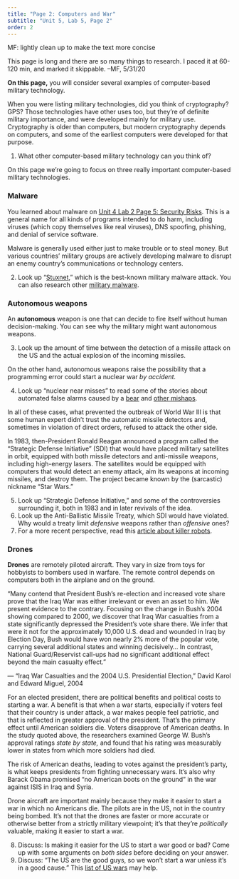 ```yaml
---
title: "Page 2: Computers and War"
subtitle: "Unit 5, Lab 5, Page 2"
order: 2
---
```


::: todo
MF: lightly clean up to make the text more concise

This page is long and there are so many things to research. I paced
it at 60-120 min, and marked it skippable. --MF, 5/31/20
:::

::: learn
**On this page,** you will consider several examples of
computer-based military technology.
:::

When you were listing military technologies, did you think of
cryptography? GPS? Those technologies have other uses too, but they're
of definite military importance, and were developed mainly for military
use. Cryptography is older than computers, but modern cryptography
depends on computers, and some of the earliest computers were developed
for that purpose.

::: {#first .forYouToDo}
<ol>

<li>What other computer-based military technology can you think of?</li>

</ol>
:::

On this page we're going to focus on three really important
computer-based military technologies.

<h3>Malware</h3>

You learned about malware on
<a href="/unit-4/lab-2/5-security-risks.html" title="You learned about malware on Unit 4 Lab 2 Page 5: Security Risks">Unit
4 Lab 2 Page 5: Security Risks</a>. This is a general name for all kinds
of programs intended to do harm, including viruses (which copy
themselves like real viruses), DNS spoofing, phishing, and denial of
service software.

Malware is generally used either just to make trouble or to steal
money. But various countries' military groups are actively developing
malware to disrupt an enemy country's communications or technology
centers.

::: forYouToDo
<ol start="2">

<li>Look up
"<a href="https://duckduckgo.com/?q=Stuxnet" target="_blank" title="duckduckgo.com search Stuxnet">Stuxnet</a>,"
which is the best-known military malware attack. You can also research
other
<a href="https://duckduckgo.com/?q=military+malware" target="_blank" title="duckduckgo.com search military malware">military
malware</a>.</li>

</ol>
:::

<h3>Autonomous weapons</h3>

An **autonomous** weapon is one that can decide to fire
itself without human decision-making. You can see why the military might
want autonomous weapons.

::: forYouToDo
<ol start="3">

<li>Look up the amount of time between the detection of a missile attack
on the US and the actual explosion of the incoming missiles.</li>

</ol>
:::

On the other hand, autonomous weapons raise the possibility that a
programming error could start a nuclear war <em>by accident.</em>

::: forYouToDo
<ol start="4">

<li>Look up "nuclear near misses" to read some of the stories about
automated false alarms caused by
<!--a <a href="http://atomictoasters.com/2012/08/tactical-geese/" target="_blank" title="Tactical Geese">flight of geese</a>, -->a
<a href="https://en.wikipedia.org/wiki/Volk_Field_Air_National_Guard_Base#False_alarm_incident" target="_blank" title="False alarm incident">bear</a>
and
<a href="http://nuclearfiles.org/menu/key-issues/nuclear-weapons/issues/accidents/20-mishaps-maybe-caused-nuclear-war.htm" target="_blank" title="20 Mishaps That Might Have Started Accidental Nuclear War">other
mishaps</a>.</li>

</ol>
:::



In all of these cases, what prevented the outbreak of World War III is
that some human expert didn't trust the automatic missile detectors and,
sometimes in violation of direct orders, refused to attack the other
side.

In 1983, then-President Ronald Reagan announced a program called the
"Strategic Defense Initiative" (SDI) that would have placed military
satellites in orbit, equipped with both missile detectors and
anti-missile weapons, including high-energy lasers. The satellites would
be equipped with computers that would detect an enemy attack, aim its
weapons at incoming missiles, and destroy them. The project became known
by the (sarcastic) nickname "Star Wars."

::: forYouToDo
<ol start="5">

<li>Look up "Strategic Defense Initiative," and some of the
controversies surrounding it, both in 1983 and in later revivals of the
idea.</li>

<li>Look up the Anti-Ballistic Missile Treaty, which SDI would have
violated. Why would a treaty limit <em>defensive</em> weapons rather
than <em>offensive</em> ones?</li>

<li>For a more recent perspective, read this
<a href="https://www.washingtonpost.com/news/innovations/wp/2016/01/25/if-killer-robots-arrive-the-terminator-will-be-the-least-of-our-problems/" target="_blank" title="If killer robots arrive, the Terminator will be the least of our problems">article
about killer robots</a>.</li>

</ol>
:::

<h3>Drones</h3>

**Drones** are remotely piloted aircraft. They vary in
size from toys for hobbyists to bombers used in warfare. The remote
control depends on computers both in the airplane and on the ground.

::: endnote
"Many contend that President Bush's re-election and increased vote
share prove that the Iraq War was either irrelevant or even an asset to
him. We present evidence to the contrary. Focusing on the change in
Bush's 2004 showing compared to 2000, we discover that Iraq War
casualties from a state significantly depressed the President's vote
share there. We infer that were it not for the approximately 10,000 U.S.
dead and wounded in Iraq by Election Day, Bush would have won nearly 2%
more of the popular vote, carrying several additional states and winning
decisively... In contrast, National Guard/Reservist call-ups had no
significant additional effect beyond the main casualty effect."

--- "Iraq War Casualties and the 2004 U.S. Presidential Election,"
David Karol and Edward Miguel, 2004
:::

For an elected president, there are political benefits and political
costs to starting a war. A benefit is that when a war starts, especially
if voters feel that their country is under attack, a war makes people
feel patriotic, and that is reflected in greater approval of the
president. That's the primary effect until American soldiers die. Voters
disapprove of American deaths. In the study quoted above, the
researchers examined George W. Bush's approval ratings <em>state by
state,</em> and found that his rating was measurably lower in states
from which more soldiers had died.

The risk of American deaths, leading to votes against the president's
party, is what keeps presidents from fighting unnecessary wars. It's
also why Barack Obama promised "no American boots on the ground" in the
war against ISIS in Iraq and Syria.

Drone aircraft are important mainly because they make it easier to
start a war in which no Americans die. The pilots are in the US, not in
the country being bombed. It's not that the drones are faster or more
accurate or otherwise better from a strictly military viewpoint; it's
that they're <em>politically</em> valuable, making it easier to start a
war.

::: forYouToDo
<ol start="8">

<li>Discuss: Is making it easier for the US to start a war good or bad?
Come up with some arguments on <em>both sides</em> before deciding on
your answer.</li>

<li>Discuss: "The US are the good guys, so we won't start a war unless
it's in a good cause." This
<a href="https://en.wikipedia.org/wiki/List_of_wars_involving_the_United_States" target="_blank" title="List of wars involving the United States">list
of US wars</a> may help.</li>

</ol>
:::

